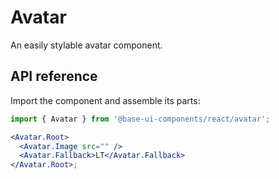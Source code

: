 # Avatar

<Subtitle>An easily stylable avatar component.</Subtitle>
<Meta
  name="description"
  content="A high-quality, unstyled React avatar component that is easy to customize."
/>

<Demo path="./demos/hero" />

## API reference

Import the component and assemble its parts:

```jsx title="Anatomy"
import { Avatar } from '@base-ui-components/react/avatar';

<Avatar.Root>
  <Avatar.Image src="" />
  <Avatar.Fallback>LT</Avatar.Fallback>
</Avatar.Root>;
```

<Reference component="Avatar" parts="Root, Image, Fallback" />
